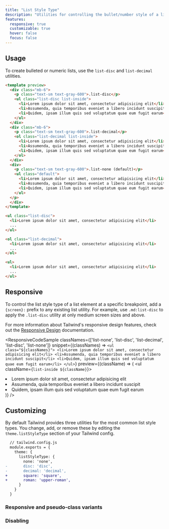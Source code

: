 ```yaml
---
title: "List Style Type"
description: "Utilities for controlling the bullet/number style of a list."
features:
  responsive: true
  customizable: true
  hover: false
  focus: false
---
```




## Usage

To create bulleted or numeric lists, use the `list-disc` and `list-decimal` utilities.

```html
<template preview>
  <div class="mb-6">
    <p class="text-sm text-gray-600">.list-disc</p>
    <ul class="list-disc list-inside">
      <li>Lorem ipsum dolor sit amet, consectetur adipisicing elit</li>
      <li>Assumenda, quia temporibus eveniet a libero incidunt suscipit</li>
      <li>Quidem, ipsam illum quis sed voluptatum quae eum fugit earum</li>
    </ul>
  </div>
  <div class="mb-6">
    <p class="text-sm text-gray-600">.list-decimal</p>
    <ol class="list-decimal list-inside">
      <li>Lorem ipsum dolor sit amet, consectetur adipisicing elit</li>
      <li>Assumenda, quia temporibus eveniet a libero incidunt suscipit</li>
      <li>Quidem, ipsam illum quis sed voluptatum quae eum fugit earum</li>
    </ol>
  </div>
  <div>
    <p class="text-sm text-gray-600">.list-none (default)</p>
    <ul class="default">
      <li>Lorem ipsum dolor sit amet, consectetur adipisicing elit</li>
      <li>Assumenda, quia temporibus eveniet a libero incidunt suscipit</li>
      <li>Quidem, ipsam illum quis sed voluptatum quae eum fugit earum</li>
    </ul>
  </p>
  </div>
</template>

<ul class="list-disc">
  <li>Lorem ipsum dolor sit amet, consectetur adipisicing elit</li>
  ...
</ul>

<ol class="list-decimal">
  <li>Lorem ipsum dolor sit amet, consectetur adipisicing elit</li>
  ...
</ol>

<ul>
  <li>Lorem ipsum dolor sit amet, consectetur adipisicing elit</li>
  ...
</ul>
```

## Responsive

To control the list style type of a list element at a specific breakpoint, add a `{screen}:` prefix to any existing list utility. For example, use `.md:list-disc` to apply the `.list-disc` utility at only medium screen sizes and above.

For more information about Tailwind's responsive design features, check out the [Responsive Design](/docs/responsive-design) documentation.

<ResponsiveCodeSample
  classNames={['list-none', 'list-disc', 'list-decimal', 'list-disc', 'list-none']}
  snippet={(classNames) => `
    <ul class="${classNames}">
      <li>Lorem ipsum dolor sit amet, consectetur adipisicing elit</li>
      <li>Assumenda, quia temporibus eveniet a libero incidunt suscipit</li>
      <li>Quidem, ipsam illum quis sed voluptatum quae eum fugit earum</li>
    </ul>
  `}
  preview={(className) => (
    <ul className={`list-inside ${className}`}>
      <li>Lorem ipsum dolor sit amet, consectetur adipisicing elit</li>
      <li>Assumenda, quia temporibus eveniet a libero incidunt suscipit</li>
      <li>Quidem, ipsam illum quis sed voluptatum quae eum fugit earum</li>
    </ul>
  )}
/>

## Customizing

By default Tailwind provides three utilities for the most common list style types. You change, add, or remove these by editing the `theme.listStyleType` section of your Tailwind config.

```diff
  // tailwind.config.js
  module.exports = {
    theme: {
      listStyleType: {
        none: 'none',
-       disc: 'disc',
-       decimal: 'decimal',
+       square: 'square',
+       roman: 'upper-roman',
      }
    }
  }
```

### Responsive and pseudo-class variants

<Variants plugin="listStyleType" />

### Disabling

<Disabling plugin="listStyleType" />
